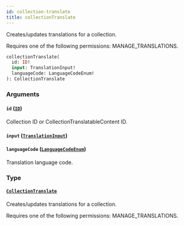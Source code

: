 ```yaml
---
id: collection-translate
title: collectionTranslate
---
```



Creates/updates translations for a collection. 

Requires one of the following permissions: MANAGE_TRANSLATIONS.

```graphql
collectionTranslate(
  id: ID!
  input: TranslationInput!
  languageCode: LanguageCodeEnum!
): CollectionTranslate
```


### Arguments

#### `id` ([`ID`](../../../developer/api-reference/scalars/id))

Collection ID or CollectionTranslatableContent ID.


#### `input` ([`TranslationInput`](../../../developer/api-reference/inputs/translation-input))




#### `languageCode` ([`LanguageCodeEnum`](../../../developer/api-reference/enums/language-code-enum))

Translation language code.


### Type

#### [`CollectionTranslate`](../../../developer/api-reference/objects/collection-translate) 

Creates/updates translations for a collection. 

Requires one of the following permissions: MANAGE_TRANSLATIONS.




